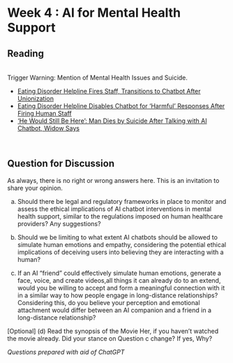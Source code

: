 # Week 4 : AI for Mental Health Support 

## Reading
<br>
Trigger Warning: Mention of Mental Health Issues and Suicide.

- [Eating Disorder Helpline Fires Staff, Transitions to Chatbot After Unionization](https://www.vice.com/en/article/n7ezkm/eating-disorder-helpline-fires-staff-transitions-to-chatbot-after-unionization)
- [Eating Disorder Helpline Disables Chatbot for 'Harmful' Responses After Firing Human Staff](https://www.vice.com/en/article/qjvk97/eating-disorder-helpline-disables-chatbot-for-harmful-responses-after-firing-human-staff)
- ['He Would Still Be Here': Man Dies by Suicide After Talking with AI Chatbot, Widow Says](https://www.vice.com/en/article/pkadgm/man-dies-by-suicide-after-talking-with-ai-chatbot-widow-says)

<br>

## Question for Discussion 

As always, there is no right or wrong answers here. This is an invitation to share your opinion.

(a) Should there be legal and regulatory frameworks in place to monitor and assess the ethical implications of AI chatbot interventions in mental health support, similar to the regulations imposed on human healthcare providers? Any suggestions?

(b) Should we be limiting to what extent AI chatbots should be allowed to simulate human emotions and empathy, considering the potential ethical implications of deceiving users into believing they are interacting with a human?

(c) If an AI "friend" could effectively simulate human emotions, generate a face, voice, and create videos,all things it can already do to an extend, would you be willing to accept and form a meaningful connection with it in a similar way to how people engage in long-distance relationships? Considering this, do you believe your perception and emotional attachment would differ between an AI companion and a friend in a long-distance relationship?

[Optional] (d) Read the synopsis of the Movie Her, if you haven't watched the movie already. Did your stance on Question c change? If yes, Why?

_Questions prepared with aid of ChatGPT_